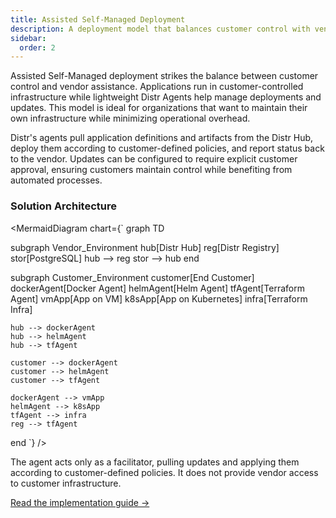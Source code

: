 ```yaml
---
title: Assisted Self-Managed Deployment
description: A deployment model that balances customer control with vendor assistance
sidebar:
  order: 2
---
```



Assisted Self-Managed deployment strikes the balance between customer control and vendor assistance. Applications run in customer-controlled infrastructure while lightweight Distr Agents help manage deployments and updates. This model is ideal for organizations that want to maintain their own infrastructure while minimizing operational overhead.

Distr's agents pull application definitions and artifacts from the Distr Hub, deploy them according to customer-defined policies, and report status back to the vendor. Updates can be configured to require explicit customer approval, ensuring customers maintain control while benefiting from automated processes.

### Solution Architecture

<MermaidDiagram 
  chart={`
graph TD

subgraph Vendor_Environment
hub[Distr Hub]
reg[Distr Registry]
stor[PostgreSQL]
hub --> reg
stor --> hub
end

subgraph Customer_Environment
customer[End Customer]
dockerAgent[Docker Agent]
helmAgent[Helm Agent]
tfAgent[Terraform Agent]
vmApp[App on VM]
k8sApp[App on Kubernetes]
infra[Terraform Infra]

    hub --> dockerAgent
    hub --> helmAgent
    hub --> tfAgent

    customer --> dockerAgent
    customer --> helmAgent
    customer --> tfAgent

    dockerAgent --> vmApp
    helmAgent --> k8sApp
    tfAgent --> infra
    reg --> tfAgent

end
`}
/>

<Aside type="tip">
  The agent acts only as a facilitator, pulling updates and applying them
  according to customer-defined policies. It does not provide vendor access to
  customer infrastructure.
</Aside>

[Read the implementation guide →](/docs/guides/implementation/assisted-self-managed-deployment-guide)
